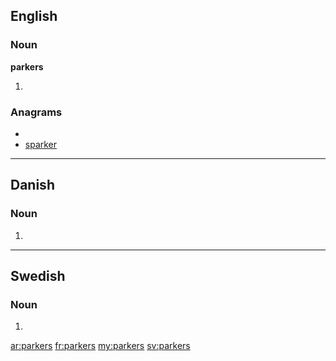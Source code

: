 ==English==
===Noun===
'''parkers'''
# {{plural of|[[parker]]}}

===Anagrams===
* {{alphagram|aekprrs}}
* [[sparker#English|sparker]]

----

==Danish==

===Noun===
{{infl|da|noun form|g=c}}

# {{form of|genitive plural indefinite|park|lang=da}}

----

==Swedish==

===Noun===
{{infl|sv|noun form}}

# {{sv-noun-form-indef-gen-pl|park}}

[[ar:parkers]]
[[fr:parkers]]
[[my:parkers]]
[[sv:parkers]]
